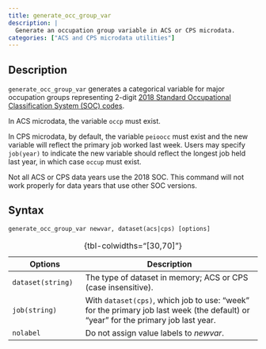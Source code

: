 ```yaml
---
title: generate_occ_group_var
description: |
  Generate an occupation group variable in ACS or CPS microdata.
categories: ["ACS and CPS microdata utilities"]
---
```


## Description

`generate_occ_group_var` generates a categorical variable for major occupation groups representing 2-digit [2018 Standard Occupational Classification System (SOC) codes](https://www.bls.gov/soc/2018/major_groups.htm).

In ACS microdata, the variable `occp` must exist.

In CPS microdata, by default, the variable `peioocc` must exist and the new variable will reflect the primary job worked last week. Users may specify `job(year)` to indicate the new variable should reflect the longest job held last year, in which case `occup` must exist.

::: callout-caution
Not all ACS or CPS data years use the 2018 SOC. This command will not work properly for data years that use other SOC versions.
:::

## Syntax

``` stata
generate_occ_group_var newvar, dataset(acs|cps) [options]
```

| Options           | Description                                                                                                                         |
|---------------------|---------------------------------------------------|
| `dataset(string)` | The type of dataset in memory; ACS or CPS (case insensitive).                                                                       |
| `job(string)`     | With `dataset(cps)`, which job to use: "week" for the primary job last week (the default) or "year" for the primary job last year.  |
| `nolabel`         | Do not assign value labels to *newvar*.                                                                                             |

: {tbl-colwidths="\[30,70\]"}
